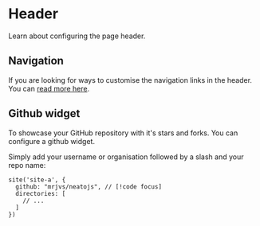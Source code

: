 # Header

Learn about configuring the page header.

## Navigation

If you are looking for ways to customise the navigation links in the header. You can [read more here](/docs/guider/guides/config/navigation).

## Github widget

To showcase your GitHub repository with it's stars and forks. You can configure a github widget.

Simply add your username or organisation followed by a slash and your repo name:

```tsx title="theme.config.tsx"
site('site-a', {
  github: "mrjvs/neatojs", // [!code focus]
  directories: [
    // ...
  ]
})
```
